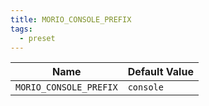 ```yaml
---
title: MORIO_CONSOLE_PREFIX
tags:
  - preset
---
```


<!-- MORIO_AUTO_GENERATED_CONTENT_STARTS - Manual changes made below will be overwritten -->

| Name                   | Default Value |
| ---------------------- | ------------- |
| `MORIO_CONSOLE_PREFIX` | `console`     |

<!-- MORIO_AUTO_GENERATED_CONTENT_ENDS - Manual changes made above will be overwritten -->
